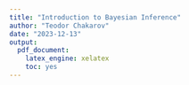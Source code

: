 ```yaml
---
title: "Introduction to Bayesian Inference"
author: "Teodor Chakarov"
date: "2023-12-13"
output:
  pdf_document:
    latex_engine: xelatex
    toc: yes
---
```












